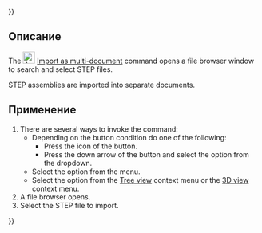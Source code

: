 {{UnfinishedDocu{{#translation:}}}}
<languages/>

{{Docnav/ru
|[[Assembly3_ImportFromSTEP/ru|Import from STEP]]
|[[Assembly3_ResolveConstraints/ru|Resolve constraints]]
|[[Assembly3_Workbench/ru|Assembly3]]
|IconL=Assembly_Import.svg
|IconR=Assembly3_workbench_icon.svg
|IconC=Assembly3_workbench_icon.svg
}}

{{GuiCommand/ru
|Name/ru=Assembly3 ImportMultiDocument
|Name=Assembly3 ImportMultiDocument
|Icon=Assembly_Import.svg
|MenuLocation=Assembly3 → Import from STEP → Import as multi-document
|Workbenches=[[Assembly3_Workbench/ru|Assembly3]]
}}

<span id="Description"></span>
==Описание==

The [[Image:Assembly_ImportMulti.svg‎‎|24px]] [[Assembly3_ImportMultiDocument|Import as multi-document]] command opens a file browser window to search and select STEP files.

STEP assemblies are imported into separate documents.

<span id="Usage"></span>
== Применение ==

# There are several ways to invoke the command:
#* Depending on the button condition do one of the following:
#** Press the icon of the {{Button|[[Image:Assembly_ImportMulti.svg‎‎|16px]][[Image:Toolbar_flyout_arrow.svg|x16px]] [[Assembly3_ImportMultiDocument|Import as multi-document]]}} button.
#** Press the down arrow of the {{Button|[[Image:Assembly_Import.svg||x16px]][[Image:Toolbar_flyout_arrow.svg|x16px]] '''Import from STEP'''}} button and select the {{MenuCommand|[[Image:Assembly_ImportMulti.svg|16px]] Import as multi-document}} option from the dropdown.
#* Select the {{MenuCommand|Assembly3 → Import from STEP → [[Image:Assembly_ImportMulti.svg‎‎|16px]] Import as multi-document}} option from the menu.
#* Select the {{MenuCommand|Assembly → Import from STEP → [[Image:Assembly_ImportMulti.svg‎‎|16px]] Import as multi-document}} option from the [[Tree_view|Tree view]] context menu or the [[3D_view|3D view]] context menu.
# A file browser opens.
# Select the STEP file to import.


{{Docnav/ru
|[[Assembly3_ImportFromSTEP/ru|Import from STEP]]
|[[Assembly3_ResolveConstraints/ru|Resolve constraints]]
|[[Assembly3_Workbench/ru|Assembly3]]
|IconL=Assembly_Import.svg
|IconR=Assembly3_workbench_icon.svg
|IconC=Assembly3_workbench_icon.svg
}}

{{Userdocnavi{{#translation:}}}}